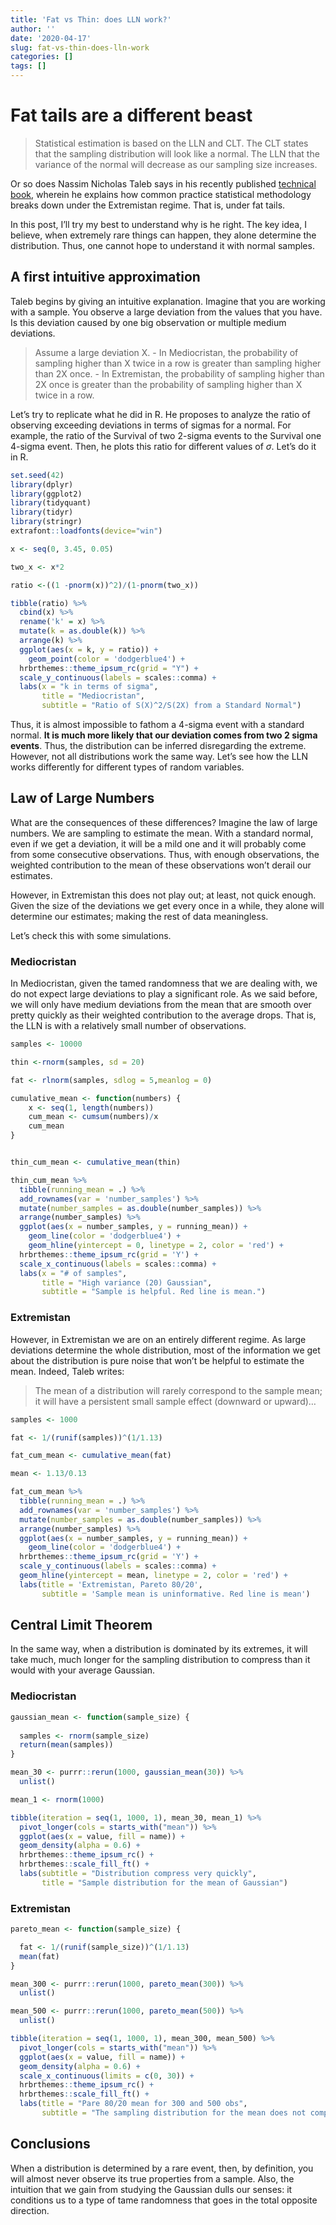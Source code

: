 ```yaml
---
title: 'Fat vs Thin: does LLN work?'
author: ''
date: '2020-04-17'
slug: fat-vs-thin-does-lln-work
categories: []
tags: []
---
```


# Fat tails are a different beast

> Statistical estimation is based on the LLN and CLT. The CLT states that the sampling distribution will look like a normal. The LLN that the variance of the normal will decrease as our sampling size increases. 

Or so does Nassim Nicholas Taleb says in his recently published [technical book](https://www.researchers.one/media/documents/260-m-Technical%20Incerto%20Vol%201.pdf), wherein he explains how common practice statistical methodology breaks down under the Extremistan regime. That is, under fat tails. 

In this post, I'll try my best to understand why is he right. The key idea, I believe, when extremely rare things can happen, they alone determine the distribution. Thus, one cannot hope to understand it with normal samples. 

## A first intuitive approximation

Taleb begins by giving an intuitive explanation. Imagine that you are working with a sample. You observe a large deviation from the values that you have. Is this deviation caused by one big observation or multiple medium deviations. 

> Assume a large deviation X.
- In Mediocristan, the probability of sampling higher than X twice in a
row is greater than sampling higher than 2X once.
- In Extremistan, the probability of sampling higher than 2X once is
greater than the probability of sampling higher than X twice in a row.

Let's try to replicate what he did in R. He proposes to analyze the ratio of observing exceeding deviations in terms of sigmas for a normal. For example, the ratio of the Survival of two 2-sigma events to the Survival one 4-sigma event. Then, he plots this ratio for different values of $\sigma$. Let's do it in R. 


```r
set.seed(42)
library(dplyr)
library(ggplot2)
library(tidyquant)
library(tidyr)
library(stringr)
extrafont::loadfonts(device="win")
```


```r
x <- seq(0, 3.45, 0.05)

two_x <- x*2

ratio <-((1 -pnorm(x))^2)/(1-pnorm(two_x))

tibble(ratio) %>% 
  cbind(x) %>% 
  rename('k' = x) %>% 
  mutate(k = as.double(k)) %>% 
  arrange(k) %>% 
  ggplot(aes(x = k, y = ratio)) +
    geom_point(color = 'dodgerblue4') +
  hrbrthemes::theme_ipsum_rc(grid = "Y") +
  scale_y_continuous(labels = scales::comma) +
  labs(x = "k in terms of sigma",
       title = "Mediocristan", 
       subtitle = "Ratio of S(X)^2/S(2X) from a Standard Normal")
```

Thus, it is almost impossible to fathom a 4-sigma event with a standard normal. **It is much more likely that our deviation comes from two 2 sigma events**. Thus, the distribution can be inferred disregarding the extreme. However, not all distributions work the same way. Let's see how the LLN works differently for different types of random variables.

## Law of Large Numbers

What are the consequences of these differences? Imagine the law of large numbers. We are sampling to estimate the mean. With a standard normal, even if we get a deviation, it will be a mild one and it will probably come from some consecutive observations. Thus, with enough observations, the weighted contribution to the mean of these observations won't derail our estimates.

However, in Extremistan this does not play out; at least, not quick enough. Given the size of the deviations we get every once in a while, they alone will determine our estimates; making the rest of data meaningless. 

Let's check this with some simulations. 

### Mediocristan

In Mediocristan, given the tamed randomness that we are dealing with, we do not expect large deviations to play a significant role. As we said before, we will only have medium deviations from the mean that are smooth over pretty quickly as their weighted contribution to the average drops. That is, the LLN is  with a relatively small number of observations. 


```r
samples <- 10000

thin <-rnorm(samples, sd = 20)

fat <- rlnorm(samples, sdlog = 5,meanlog = 0)

cumulative_mean <- function(numbers) {
    x <- seq(1, length(numbers))
    cum_mean <- cumsum(numbers)/x 
    cum_mean
}


thin_cum_mean <- cumulative_mean(thin)

thin_cum_mean %>%
  tibble(running_mean = .) %>% 
  add_rownames(var = 'number_samples') %>% 
  mutate(number_samples = as.double(number_samples)) %>% 
  arrange(number_samples) %>% 
  ggplot(aes(x = number_samples, y = running_mean)) +
    geom_line(color = 'dodgerblue4') +
    geom_hline(yintercept = 0, linetype = 2, color = 'red') +
  hrbrthemes::theme_ipsum_rc(grid = 'Y') +
  scale_x_continuous(labels = scales::comma) +
  labs(x = "# of samples",
       title = "High variance (20) Gaussian", 
       subtitle = "Sample is helpful. Red line is mean.")
```

### Extremistan

However, in Extremistan we are on an entirely different regime. As large deviations determine the whole distribution, most of the information we get about the distribution is pure noise that won't be helpful to estimate the mean. Indeed, Taleb writes:

> The mean of a distribution will rarely correspond to the sample mean; it will have a persistent small sample effect (downward or upward)...

```r

samples <- 1000

fat <- 1/(runif(samples))^(1/1.13)

fat_cum_mean <- cumulative_mean(fat)

mean <- 1.13/0.13

fat_cum_mean %>% 
  tibble(running_mean = .) %>% 
  add_rownames(var = 'number_samples') %>% 
  mutate(number_samples = as.double(number_samples)) %>% 
  arrange(number_samples) %>% 
  ggplot(aes(x = number_samples, y = running_mean)) +
    geom_line(color = 'dodgerblue4') +
  hrbrthemes::theme_ipsum_rc(grid = 'Y') +
  scale_y_continuous(labels = scales::comma) +
  geom_hline(yintercept = mean, linetype = 2, color = 'red') +
  labs(title = 'Extremistan, Pareto 80/20',
       subtitle = 'Sample mean is uninformative. Red line is mean')

```

## Central Limit Theorem

In the same way, when a distribution is dominated by its extremes, it will take much, much longer for the sampling distribution to compress than it would with your average Gaussian. 

### Mediocristan

```r
gaussian_mean <- function(sample_size) {
  
  samples <- rnorm(sample_size)
  return(mean(samples))
}

mean_30 <- purrr::rerun(1000, gaussian_mean(30)) %>% 
  unlist()

mean_1 <- rnorm(1000)

tibble(iteration = seq(1, 1000, 1), mean_30, mean_1) %>% 
  pivot_longer(cols = starts_with("mean")) %>%  
  ggplot(aes(x = value, fill = name)) +
  geom_density(alpha = 0.6) +
  hrbrthemes::theme_ipsum_rc() +
  hrbrthemes::scale_fill_ft() +
  labs(subtitle = "Distribution compress very quickly",
       title = "Sample distribution for the mean of Gaussian")
```

### Extremistan

```r
pareto_mean <- function(sample_size) {

  fat <- 1/(runif(sample_size))^(1/1.13)
  mean(fat)
}

mean_300 <- purrr::rerun(1000, pareto_mean(300)) %>% 
  unlist()

mean_500 <- purrr::rerun(1000, pareto_mean(500)) %>% 
  unlist()

tibble(iteration = seq(1, 1000, 1), mean_300, mean_500) %>% 
  pivot_longer(cols = starts_with("mean")) %>%  
  ggplot(aes(x = value, fill = name)) +
  geom_density(alpha = 0.6) +
  scale_x_continuous(limits = c(0, 30)) +
  hrbrthemes::theme_ipsum_rc() +
  hrbrthemes::scale_fill_ft() +
  labs(title = "Pare 80/20 mean for 300 and 500 obs",
       subtitle = "The sampling distribution for the mean does not compress")
```

## Conclusions

When a distribution is determined by a rare event, then, by definition, you will almost never observe its true properties from a sample. Also, the intuition that we gain from studying the Gaussian dulls our senses: it conditions us to a type of tame randomness that goes in the total opposite direction. 

